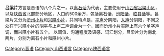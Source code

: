 {{Infobox language
|name=呂梁片
|states=[[中国|中国]]
|region=
|speakers=?
|familycolor=Sino-Tibetan
|fam1=[[汉藏语系|汉藏语系]]
|fam2=[[漢語族|漢語族]]
|fam3=[[晋語|晋語]]
|map=晉語分區圖2006版.png
|mapcaption=晉語呂梁片在中國的分布位置（''灰色''）
|isoexception=dialect
|glotto=none
}}
'''吕梁片'''方言是晋语的八个片之一，以[[离石话|离石话]]为代表，主要使用于[[山西省|山西省]][[吕梁山|吕梁山]]区，以及[[陕西省|陕西省]]北部部分地区，人口约500余万，包括离石话、[[汾阳话|汾阳话]]、[[临县话|临县话]]等。吕梁片又分为[[汾州小片|汾州小片]]和[[兴隰小片|兴隰小片]]，共同特点是，[[平声|平声]]分阴阳，[[入声|入声]]分阴阳，不同之处在于兴隰小片的[[阴平|阴平]]与[[上声|上声]]二声调合为一个，因而汾州小片实际上有六个单字声调，而兴隰小片有五个。
以调值、沟通程度及语感、词汇划分，吕梁片分为南北两片，分别为离石小片和隰州小片。
{{晉語}}
{{漢語}}
{{Lang-stub}}

[[Category:晋语|Category:晋语]]
[[Category:山西语言|Category:山西语言]]
[[Category:陕西语言|Category:陕西语言]]
